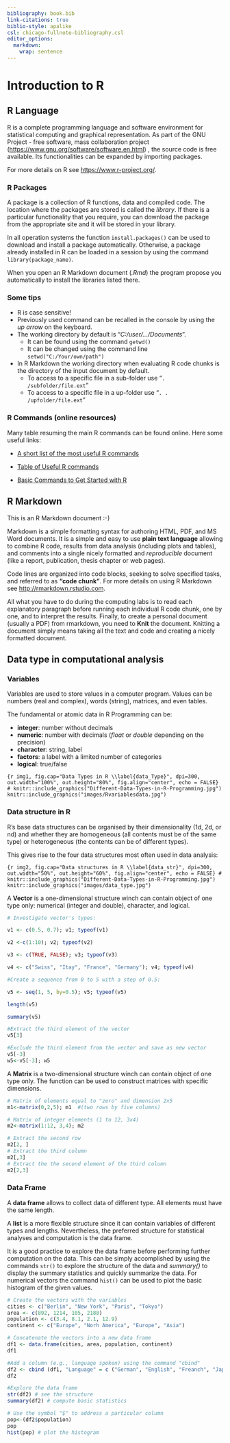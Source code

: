 ```yaml
---
bibliography: book.bib
link-citations: true
biblio-style: apalike
csl: chicago-fullnote-bibliography.csl
editor_options: 
  markdown: 
    wrap: sentence
---
```


# Introduction to R

## R Language

R is a complete programming language and software environment for statistical computing and graphical representation.
As part of the GNU Project - free software, mass collaboration project (<https://www.gnu.org/software/software.en.html>) , the source code is free available.
Its functionalities can be expanded by importing packages.

For more details on R see <https://www.r-project.org/>.

### R Packages

A package is a collection of R functions, data and compiled code.
The location where the packages are stored is called the *library*.
If there is a particular functionality that you require, you can download the package from the appropriate site and it will be stored in your library.

In all operation systems the function `install.packages()` can be used to download and install a package automatically.
Otherwise, a package already installed in R can be loaded in a session by using the command `library(package_name)`.

When you open an R Markdown document (*.Rmd*) the program propose you automatically to install the libraries listed there.

### Some tips

-   R is case sensitive!
-   Previously used command can be recalled in the console by using the *up arrow* on the keyboard.
-   The working directory by default is "*C:/user/.../Documents*".
    -   It can be found using the command `getwd()`
    -   It can be changed using the command line `setwd("C:/Your/own/path")`
-   In R Markdown the working directory when evaluating R code chunks is the directory of the input document by default.
    -   To access to a specific file in a sub-folder use "`. /subfolder/file.ext`"
    -   To access to a specific file in a up-folder use "`. . /upfolder/file.ext`"

### R Commands (online resources)

Many table resuming the main R commands can be found online.
Here some useful links:

-   [A short list of the most useful R commands](https://www.maths.usyd.edu.au/u/jchan/Rcommands.pdf)

-   [Table of Useful R commands](https://sites.calvin.edu/scofield/courses/m143/materials/RcmdsFromClass.pdf)

-   [Basic Commands to Get Started with R](https://rpubs.com/ssammut/ResearchStats)

## R Markdown

This is an R Markdown document :-)

Markdown is a simple formatting syntax for authoring HTML, PDF, and MS Word documents.
It is a simple and easy to use **plain text language** allowing to combine R code, results from data analysis (including plots and tables), and comments into a single nicely formatted and *reproducible* document (like a report, publication, thesis chapter or web pages).

Code lines are organized into code blocks, seeking to solve specified tasks, and referred to as **"code chunk"**.
For more details on using R Markdown see <http://rmarkdown.rstudio.com>.

All what you have to do during the computing labs is to read each explanatory paragraph before running each individual R code chunk, one by one, and to interpret the results.
Finally, to create a personal document (usually a PDF) from rmarkdown, you need to **Knit** the document.
Knitting a document simply means taking all the text and code and creating a nicely formatted document.

## Data type in computational analysis

### Variables

Variables are used to store values in a computer program.
Values can be numbers (real and complex), words (string), matrices, and even tables.

The fundamental or atomic data in R Programming can be:

-   **integer**: number without decimals
-   **numeric**: number with decimals (*float* or *double* depending on the precision)
-   **character**: string, label
-   **factors**: a label with a limited number of categories
-   **logical**: true/false

```{r img1, fig.cap="Data Types in R \\label{data_Type}", dpi=300, out.width="100%", out.height="80%", fig.align="center", echo = FALSE}
# knitr::include_graphics("Different-Data-Types-in-R-Programming.jpg")
knitr::include_graphics("images/Rvariablesdata.jpg")
```

### Data structure in R

R's base data structures can be organised by their dimensionality (1d, 2d, or nd) and whether they are homogeneous (all contents must be of the same type) or heterogeneous (the contents can be of different types).

This gives rise to the four data structures most often used in data analysis:

```{r img2, fig.cap="Data structures in R \\label{data_str}", dpi=300, out.width="50%", out.height="60%", fig.align="center", echo = FALSE}
# knitr::include_graphics("Different-Data-Types-in-R-Programming.jpg")
knitr::include_graphics("images/data_type.jpg")
```

A **Vector** is a one-dimensional structure winch can contain object of one type only: numerical (integer and double), character, and logical.

```r
# Investigate vector's types:

v1 <- c(0.5, 0.7); v1; typeof(v1)

v2 <-c(1:10); v2; typeof(v2)

v3 <- c(TRUE, FALSE); v3; typeof(v3)

v4 <- c("Swiss", "Itay", "France", "Germany"); v4; typeof(v4)
```

```r
#Create a sequence from 0 to 5 with a step of 0.5:

v5 <- seq(1, 5, by=0.5); v5; typeof(v5)

length(v5)

summary(v5)
```

```r
#Extract the third element of the vector
v5[3]

#Exclude the third element from the vector and save as new vector
v5[-3]
w5<-v5[-3]; w5

```

A **Matrix** is a two-dimensional structure winch can contain object of one type only.
The function \textcolor{red}{matrix()} can be used to construct matrices with specific dimensions.

```r

# Matrix of elements equal to "zero" and dimension 2x5 
m1<-matrix(0,2,5); m1  #(two rows by five columns)

# Matrix of integer elements (1 to 12, 3x4) 
m2<-matrix(1:12, 3,4); m2 

# Extract the second row
m2[2, ]
# Extract the third column
m2[,3]
# Extract the the second element of the third column
m2[2,3]
```

### Data Frame

A **data frame** allows to collect data of different type.
All elements must have the same length.

A **list** is a more flexible structure since it can contain variables of different types and lengths.
Nevertheless, the preferred structure for statistical analyses and computation is the data frame.

It is a good practice to explore the data frame before performing further computation on the data.
This can be simply accomplished by using the commands `str()` to explore the structure of the data and *summary()* to display the summary statistics and quickly summarize the data.
For numerical vectors the command `hist()` can be used to plot the basic histogram of the given values.

```r

# Create the vectors with the variables
cities <- c("Berlin", "New York", "Paris", "Tokyo")
area <- c(892, 1214, 105, 2188)
population <- c(3.4, 8.1, 2.1, 12.9)
continent <- c("Europe", "Norh America", "Europe", "Asia")
```

```r

# Concatenate the vectors into a new data frame
df1 <- data.frame(cities, area, population, continent)
df1

#Add a column (e.g., language spoken) using the command "cbind"
df2 <- cbind (df1, "Language" = c ("German", "English", "Freanch", "Japanese"))
df2
```

```r

#Explore the data frame
str(df2) # see the structure
summary(df2) # compute basic statistics

# Use the symbol "$" to address a particular column
pop<-(df2$population)
pop
hist(pop) # plot the histogram
```
